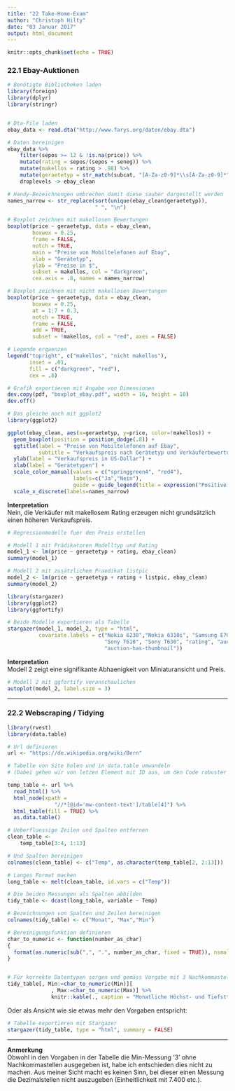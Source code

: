 ---
title: "22 Take-Home-Exam"
author: "Christoph Hilty"
date: "03 Januar 2017"
output: html_document
---

```{r setup, include=FALSE}
knitr::opts_chunk$set(echo = TRUE)
```

### 22.1 Ebay-Auktionen


```{r code-ebay-auktionen-1, echo=TRUE, warning=FALSE, message=FALSE, prompt=FALSE, results='hide'}

# Benötigte Bibliotheken laden
library(foreign)
library(dplyr)
library(stringr)


# Dta-File laden
ebay_data <- read.dta("http://www.farys.org/daten/ebay.dta")

# Daten bereinigen
ebay_data %>% 
    filter(sepos >= 12 & !is.na(price)) %>% 
    mutate(rating = sepos/(sepos + seneg)) %>% 
    mutate(makellos = rating > .98) %>% 
    mutate(geraetetyp = str_match(subcat, "[A-Za-z0-9]*\\s[A-Za-z0-9]*")[,1]) %>% 
    droplevels -> ebay_clean

# Handy-Bezeichnungen umbrechen damit diese sauber dargestellt werden
names_narrow <- str_replace(sort(unique(ebay_clean$geraetetyp)), 
                            " ", "\n")

# Boxplot zeichnen mit makellosen Bewertungen
boxplot(price ~ geraetetyp, data = ebay_clean,
        boxwex = 0.25,
        frame = FALSE,
        notch = TRUE,
        main = "Preise von Mobiltelefonen auf Ebay", 
        xlab = "Gerätetyp",
        ylab = "Preise in $",
        subset = makellos, col = "darkgreen",
        cex.axis = .8, names = names_narrow)

# Boxplot zeichnen mit nicht makellosen Bewertungen
boxplot(price ~ geraetetyp, data = ebay_clean,
        boxwex = 0.25,
        at = 1:7 + 0.3,
        notch = TRUE,
        frame = FALSE,
        add = TRUE,
        subset = !makellos, col = "red", axes = FALSE)

# Legende ergaenzen
legend("topright", c("makellos", "nicht makellos"),
       inset = .01,
       fill = c("darkgreen", "red"),
       cex = .8)

# Grafik exportieren mit Angabe von Dimensionen
dev.copy(pdf, "boxplot_ebay.pdf", width = 16, height = 10)
dev.off()

```


```{r code-ebay-auktionen-2, echo=TRUE, warning=FALSE, message=FALSE, prompt=FALSE, results='hide'}
# Das gleiche noch mit ggplot2
library(ggplot2)

ggplot(ebay_clean, aes(x=geraetetyp, y=price, color=!makellos)) +
  geom_boxplot(position = position_dodge(.8)) +
  ggtitle(label = "Preise von Mobiltelefonen auf Ebay", 
          subtitle = "Verkaufspreis nach Gerätetyp und Verkäuferbewertung") +
  ylab(label = "Verkaufspreis in US-Dollar") +
  xlab(label = "Gerätetypen") +
  scale_color_manual(values = c("springgreen4", "red4"), 
                     labels=c("Ja","Nein"), 
                     guide = guide_legend(title = expression("Positive Bewertungen > 98%"))) +
  scale_x_discrete(labels=names_narrow)

```

**Interpretation**  
Nein, die Verkäufer mit makellosem Rating erzeugen nicht grundsätzlich einen
höheren Verkaufspreis.  

```{r code-ebay-auktionen-3, echo=TRUE, warning=FALSE, message=FALSE, prompt=FALSE}
# Regressionmodelle fuer den Preis erstellen

# Modell 1 mit Prädikatoren Modelltyp und Rating
model_1 <- lm(price ~ geraetetyp + rating, ebay_clean)
summary(model_1)

# Modell 2 mit zusätzlichem Praedikat listpic
model_2 <- lm(price ~ geraetetyp + rating + listpic, ebay_clean)
summary(model_2)

```

```{r linear-models-1, echo=TRUE, warning=FALSE, message=FALSE, results='asis'}

library(stargazer)
library(ggplot2)
library(ggfortify)

# Beide Modelle exportieren als Tabelle
stargazer(model_1, model_2, type = "html", 
          covariate.labels = c("Nokia 6230","Nokia 6310i", "Samsung E700", "Samsung E800", 
                               "Sony T610", "Sony T630", "rating", "auction-has-picture", 
                               "auction-has-thumbnail"))
```


**Interpretation**  
Modell 2 zeigt eine signifikante Abhaenigkeit von Miniaturansicht und Preis. 

```{r linear-models-2, echo=TRUE, warning=FALSE, message=FALSE}
# Modell 2 mit ggfortify veranschaulichen
autoplot(model_2, label.size = 3)

```

***
### 22.2 Webscraping / Tidying

```{r code-webscraping, echo=TRUE, warning=FALSE, message=FALSE}

library(rvest)
library(data.table)

# Url definieren
url <- "https://de.wikipedia.org/wiki/Bern"

# Tabelle von Site holen und in data.table umwandeln
# (Dabei gehen wir von letzen Element mit ID aus, um den Code robuster zu machen)

temp_table <- url %>% 
  read_html() %>% 
  html_node(xpath = 
               "//*[@id='mw-content-text']/table[4]") %>%
  html_table(fill = TRUE) %>% 
  as.data.table()

# Ueberfluessige Zeilen und Spalten entfernen
clean_table <- 
    temp_table[3:4, 1:13]

# Und Spalten bereinigen
colnames(clean_table) <- c("Temp", as.character(temp_table[2, 2:13]))

# Langes Format machen
long_table <- melt(clean_table, id.vars = c("Temp"))

# Die beiden Messungen als Spalten abbilden
tidy_table <- dcast(long_table, variable ~ Temp)

# Bezeichnungen von Spalten und Zeilen bereinigen
colnames(tidy_table) <- c("Monat", "Max","Min")

# Bereinigungsfunktion definieren
char_to_numeric <- function(number_as_char)
{
  format(as.numeric(sub(",", ".", number_as_char, fixed = TRUE)), nsmall = 3)
}


# Für korrekte Datentypen sorgen und gemäss Vorgabe mit 3 Nachkommastellen formatieren
tidy_table[, Min:=char_to_numeric(Min)][
              , Max:=char_to_numeric(Max)] %>% 
              knitr::kable(., caption = "Monatliche Höchst- und Tiefsttemperaturen für Bern 1981-2010")

```

Oder als Ansicht wie sie etwas mehr den Vorgaben entspricht:

```{r table, echo=TRUE, warning=FALSE, message=FALSE, results='asis'}

# Tabelle exportieren mit Stargazer
stargazer(tidy_table, type = "html", summary = FALSE)
```  

***
**Anmerkung**  
Obwohl in den Vorgaben in der Tabelle die Min-Messung '3' ohne Nachkommastellen ausgegeben ist, habe ich entschieden dies nicht zu machen. Aus meiner Sicht macht es keinen Sinn, bei dieser einen Messung die Dezimalstellen nicht auszugeben (Einheitlichkeit mit 7.400 etc.).